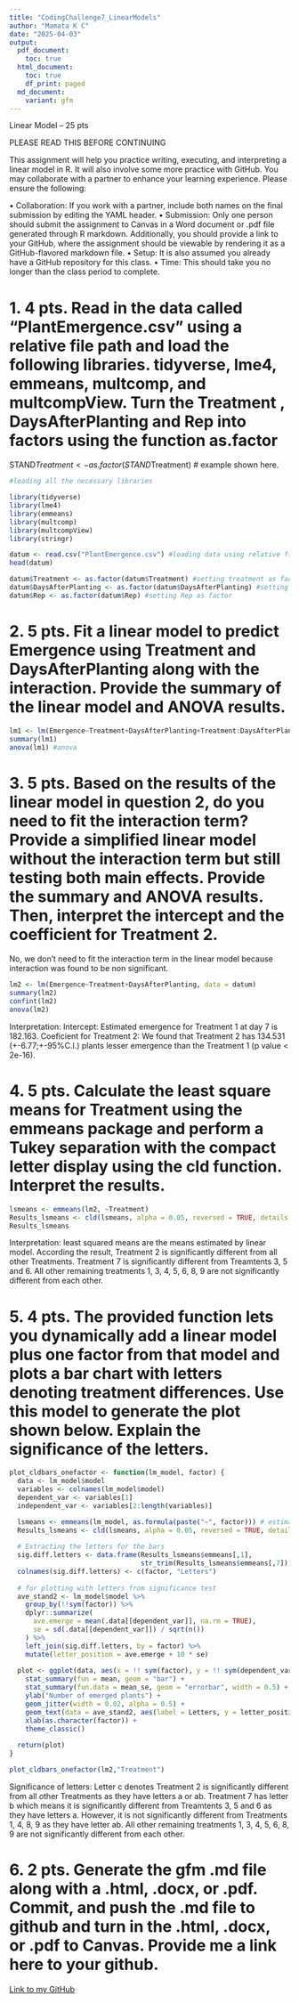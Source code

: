 ```yaml
---
title: "CodingChallenge7_LinearModels"
author: "Mamata K C"
date: "2025-04-03"
output:
  pdf_document:
    toc: true
  html_document:
    toc: true
    df_print: paged
  md_document:
    variant: gfm
---
```



Linear Model – 25 pts

PLEASE READ THIS BEFORE CONTINUING

This assignment will help you practice writing, executing, and interpreting a linear model in R. It will also involve some more practice with GitHub. You may collaborate with a partner to enhance your learning experience. Please ensure the following:

•	Collaboration: If you work with a partner, include both names on the final submission by editing the YAML header.
•	Submission: Only one person should submit the assignment to Canvas in a Word document or .pdf file generated through R markdown. Additionally, you should provide a link to your GitHub, where the assignment should be viewable by rendering it as a GitHub-flavored markdown file. 
•	Setup: It is also assumed you already have a GitHub repository for this class. 
•	Time: This should take you no longer than the class period to complete. 


# 1.	4 pts. Read in the data called “PlantEmergence.csv” using a relative file path and load the following libraries. tidyverse, lme4, emmeans, multcomp, and multcompView. Turn the Treatment , DaysAfterPlanting  and Rep into factors using the function as.factor
STAND$Treatment <- as.factor(STAND$Treatment) # example shown here. 


```r
#loading all the necessary libraries

library(tidyverse)
library(lme4)
library(emmeans)
library(multcomp)
library(multcompView)
library(stringr)

datum <- read.csv("PlantEmergence.csv") #loading data using relative file path
head(datum)

datum$Treatment <- as.factor(datum$Treatment) #setting treatment as factor
datum$DaysAfterPlanting <- as.factor(datum$DaysAfterPlanting) #setting DaysAfterPlanting as factor
datum$Rep <- as.factor(datum$Rep) #setting Rep as factor

```

# 2.	5 pts. Fit a linear model to predict Emergence using Treatment and DaysAfterPlanting along with the interaction. Provide the summary of the linear model and ANOVA results. 


```r

lm1 <- lm(Emergence~Treatment+DaysAfterPlanting+Treatment:DaysAfterPlanting, data = datum) #running linear model
summary(lm1)
anova(lm1) #anova

```


# 3.	5 pts. Based on the results of the linear model in question 2, do you need to fit the interaction term? Provide a simplified linear model without the interaction term but still testing both main effects. Provide the summary and ANOVA results. Then, interpret the intercept and the coefficient for Treatment 2.

No, we don't need to fit the interaction term in the linear model because interaction was found to be non significant.

```r
lm2 <- lm(Emergence~Treatment+DaysAfterPlanting, data = datum)
summary(lm2)
confint(lm2)
anova(lm2)
```


Interpretation: 
Intercept: Estimated emergence for Treatment 1 at day 7 is 182.163.
Coeficient for Treatment 2: We found that Treatment 2 has 134.531 (+-6.77;+-95%C.I.) plants lesser emergence than the Treatment 1 (p value < 2e-16).


# 4.	5 pts. Calculate the least square means for Treatment using the emmeans package and perform a Tukey separation with the compact letter display using the cld function. Interpret the results.


```r
lsmeans <- emmeans(lm2, ~Treatment) 
Results_lsmeans <- cld(lsmeans, alpha = 0.05, reversed = TRUE, details = TRUE)
Results_lsmeans
```

Interpretation: least squared means are the means estimated by linear model. According the result, Treatment 2 is significantly different from all other Treatments. Treatment 7 is significantly different from Treamtents 3, 5 and 6. All other remaining treatments 1, 3, 4, 5, 6, 8, 9 are not significantly different from each other.


# 5.	4 pts. The provided function lets you dynamically add a linear model plus one factor from that model and plots a bar chart with letters denoting treatment differences. Use this model to generate the plot shown below. Explain the significance of the letters. 

```r
plot_cldbars_onefactor <- function(lm_model, factor) {
  data <- lm_model$model
  variables <- colnames(lm_model$model)
  dependent_var <- variables[1]
  independent_var <- variables[2:length(variables)]

  lsmeans <- emmeans(lm_model, as.formula(paste("~", factor))) # estimate lsmeans 
  Results_lsmeans <- cld(lsmeans, alpha = 0.05, reversed = TRUE, details = TRUE, Letters = letters) # contrast with Tukey adjustment by default.
  
  # Extracting the letters for the bars
  sig.diff.letters <- data.frame(Results_lsmeans$emmeans[,1], 
                                 str_trim(Results_lsmeans$emmeans[,7]))
  colnames(sig.diff.letters) <- c(factor, "Letters")
  
  # for plotting with letters from significance test
  ave_stand2 <- lm_model$model %>%
    group_by(!!sym(factor)) %>%
    dplyr::summarize(
      ave.emerge = mean(.data[[dependent_var]], na.rm = TRUE),
      se = sd(.data[[dependent_var]]) / sqrt(n())
    ) %>%
    left_join(sig.diff.letters, by = factor) %>%
    mutate(letter_position = ave.emerge + 10 * se)
  
  plot <- ggplot(data, aes(x = !! sym(factor), y = !! sym(dependent_var))) + 
    stat_summary(fun = mean, geom = "bar") +
    stat_summary(fun.data = mean_se, geom = "errorbar", width = 0.5) +
    ylab("Number of emerged plants") + 
    geom_jitter(width = 0.02, alpha = 0.5) +
    geom_text(data = ave_stand2, aes(label = Letters, y = letter_position), size = 5) +
    xlab(as.character(factor)) +
    theme_classic()
  
  return(plot)
}

plot_cldbars_onefactor(lm2,"Treatment")

```



Significance of letters: Letter c denotes Treatment 2 is significantly different from all other Treatments as they have letters a or ab. Treatment 7 has letter b which means it is significantly different from Treamtents 3, 5 and 6 as they have letters a. However, it is not significantly different from Treatments 1, 4, 8, 9 as they have letter ab. All other remaining treatments 1, 3, 4, 5, 6, 8, 9 are not significantly different from each other.


# 6.	2 pts. Generate the gfm .md file along with a .html, .docx, or .pdf. Commit, and push the .md file to github and turn in the .html, .docx, or .pdf to Canvas. Provide me a link here to your github.


[Link to my GitHub](https://github.com/mamata2423/Reproducibility_Assignments.git)